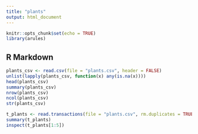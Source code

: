 ```yaml
---
title: "plants"
output: html_document
---
```


```r
knitr::opts_chunk$set(echo = TRUE)
library(arules)
```

## R Markdown
```r
plants_csv <- read.csv(file = "plants.csv", header = FALSE)
unlist(lapply(plants_csv, function(x) any(is.na(x))))
head(plants_csv)
summary(plants_csv)
nrow(plants_csv)
ncol(plants_csv)
str(plants_csv)
```

```r
t_plants <- read.transactions(file = "plants.csv", rm.duplicates = TRUE, skip = 0, sep = ",")
summary(t_plants)
inspect(t_plants[1:5])
```